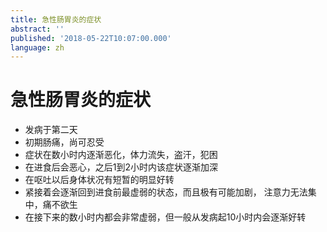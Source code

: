 ```yaml
---
title: 急性肠胃炎的症状
abstract: ''
published: '2018-05-22T10:07:00.000'
language: zh
---
```


# 急性肠胃炎的症状

- 发病于第二天
- 初期肠痛，尚可忍受
- 症状在数小时内逐渐恶化，体力流失，盗汗，犯困
- 在进食后会恶心，之后1到2小时内该症状逐渐加深
- 在呕吐以后身体状况有短暂的明显好转
- 紧接着会逐渐回到进食前最虚弱的状态，而且极有可能加剧， 注意力无法集中，痛不欲生
- 在接下来的数小时内都会非常虚弱，但一般从发病起10小时内会逐渐好转
